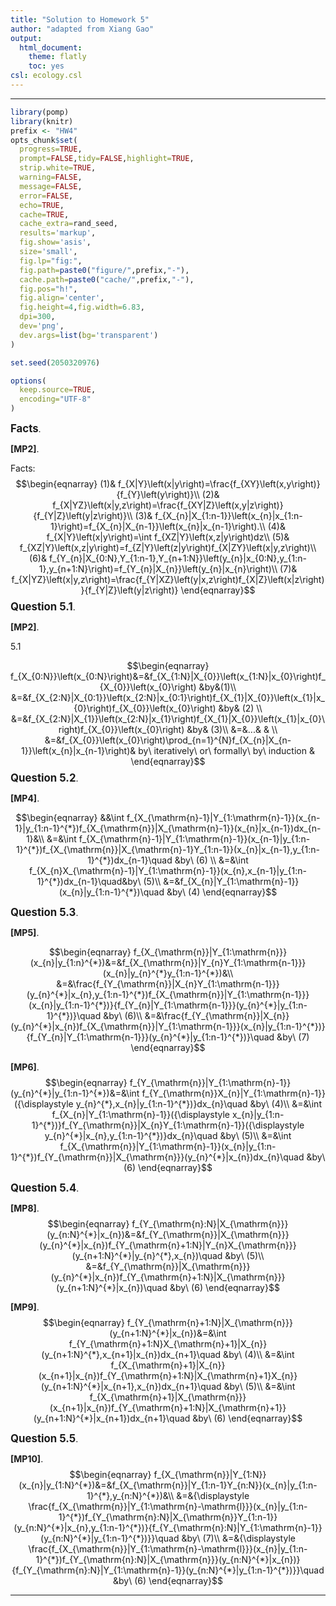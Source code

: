 ```yaml
---
title: "Solution to Homework 5"
author: "adapted from Xiang Gao"
output:
  html_document:
    theme: flatly
    toc: yes
csl: ecology.csl
---
```


\newcommand\prob{\mathbb{P}}
\newcommand\E{\mathbb{E}}
\newcommand\var{\mathrm{Var}}
\newcommand\cov{\mathrm{Cov}}


--------

```r
library(pomp)
library(knitr)
prefix <- "HW4"
opts_chunk$set(
  progress=TRUE,
  prompt=FALSE,tidy=FALSE,highlight=TRUE,
  strip.white=TRUE,
  warning=FALSE,
  message=FALSE,
  error=FALSE,
  echo=TRUE,
  cache=TRUE,
  cache_extra=rand_seed,
  results='markup',
  fig.show='asis',
  size='small',
  fig.lp="fig:",
  fig.path=paste0("figure/",prefix,"-"),
  cache.path=paste0("cache/",prefix,"-"),
  fig.pos="h!",
  fig.align='center',
  fig.height=4,fig.width=6.83,
  dpi=300,
  dev='png',
  dev.args=list(bg='transparent')
)

set.seed(2050320976)
```
```r
options(
  keep.source=TRUE,
  encoding="UTF-8"
)
```

**<big>Facts</big>**. 


**<normal>[MP2]</normal>**. 

Facts:
$$\begin{eqnarray}
(1)& f_{X|Y}\left(x|y\right)=\frac{f_{XY}\left(x,y\right)}{f_{Y}\left(y\right)}\\
(2)& f_{X|YZ}\left(x|y,z\right)=\frac{f_{XY|Z}\left(x,y|z\right)}{f_{Y|Z}\left(y|z\right)}\\
(3)& f_{X_{n}|X_{1:n-1}}\left(x_{n}|x_{1:n-1}\right)=f_{X_{n}|X_{n-1}}\left(x_{n}|x_{n-1}\right).\\
(4)& f_{X|Y}\left(x|y\right)=\int f_{XZ|Y}\left(x,z|y\right)dz\\
(5)& f_{XZ|Y}\left(x,z|y\right)=f_{Z|Y}\left(z|y\right)f_{X|ZY}\left(x|y,z\right)\\
(6)& f_{Y_{n}|X_{0:N},Y_{1:n-1},Y_{n+1:N}}\left(y_{n}|x_{0:N},y_{1:n-1},y_{n+1:N}\right)=f_{Y_{n}|X_{n}}\left(y_{n}|x_{n}\right)\\
(7)& f_{X|YZ}\left(x|y,z\right)=\frac{f_{Y|XZ}\left(y|x,z\right)f_{X|Z}\left(x|z\right)}{f_{Y|Z}\left(y|z\right)}
\end{eqnarray}$$
**<big>Question 5.1</big>**. 

**<normal>[MP2]</normal>**. 

5.1 

$$\begin{eqnarray}
f_{X_{0:N}}\left(x_{0:N}\right)&=&f_{X_{1:N}|X_{0}}\left(x_{1:N}|x_{0}\right)f_{X_{0}}\left(x_{0}\right)
&by&(1)\\
&=&f_{X_{2:N}|X_{0:1}}\left(x_{2:N}|x_{0:1}\right)f_{X_{1}|X_{0}}\left(x_{1}|x_{0}\right)f_{X_{0}}\left(x_{0}\right) &by& (2) \\
&=&f_{X_{2:N}|X_{1}}\left(x_{2:N}|x_{1}\right)f_{X_{1}|X_{0}}\left(x_{1}|x_{0}\right)f_{X_{0}}\left(x_{0}\right) &by& (3)\\
&=&...& & \\
&=&f_{X_{0}}\left(x_{0}\right)\prod_{n=1}^{N}f_{X_{n}|X_{n-1}}\left(x_{n}|x_{n-1}\right)& by\ iteratively\ or\ formally\ by\ induction &
\end{eqnarray}$$
**<big>Question 5.2</big>**. 

**<normal>[MP4]</normal>**. 

$$\begin{eqnarray}
&&\int f_{X_{\mathrm{n}-1}|Y_{1:\mathrm{n}-1}}(x_{n-1}|y_{1:n-1}^{*})f_{X_{\mathrm{n}}|X_{\mathrm{n}-1}}(x_{n}|x_{n-1})dx_{n-1}&\\
&=&\int f_{X_{\mathrm{n}-1}|Y_{1:\mathrm{n}-1}}(x_{n-1}|y_{1:n-1}^{*})f_{X_{\mathrm{n}}|X_{\mathrm{n}-1}Y_{1:n-1}}(x_{n}|x_{n-1},y_{1:n-1}^{*})dx_{n-1}\quad &by\ (6) \\
&=&\int f_{X_{n}X_{\mathrm{n}-1}|Y_{1:\mathrm{n}-1}}(x_{n},x_{n-1}|y_{1:n-1}^{*})dx_{n-1}\quad&by\ (5)\\
&=&f_{X_{n}|Y_{1:\mathrm{n}-1}}(x_{n}|y_{1:n-1}^{*})\quad &by\ (4)
\end{eqnarray}$$

**<big>Question 5.3</big>**. 

**<normal>[MP5]</normal>**. 

$$\begin{eqnarray}
f_{X_{\mathrm{n}}|Y_{1:\mathrm{n}}}(x_{n}|y_{1:n}^{*})&=&f_{X_{\mathrm{n}}|Y_{n}Y_{1:\mathrm{n-1}}}(x_{n}|y_{n}^{*}y_{1:n-1}^{*})&\\
&=&\frac{f_{Y_{\mathrm{n}}|X_{n}Y_{1:\mathrm{n-1}}}(y_{n}^{*}|x_{n},y_{1:n-1}^{*})f_{X_{\mathrm{n}}|Y_{1:\mathrm{n-1}}}(x_{n}|y_{1:n-1}^{*})}{f_{Y_{n}|Y_{1:\mathrm{n-1}}}(y_{n}^{*}|y_{1:n-1}^{*})}\quad &by\ (6)\\
&=&\frac{f_{Y_{\mathrm{n}}|X_{n}}(y_{n}^{*}|x_{n})f_{X_{\mathrm{n}}|Y_{1:\mathrm{n-1}}}(x_{n}|y_{1:n-1}^{*})}{f_{Y_{n}|Y_{1:\mathrm{n-1}}}(y_{n}^{*}|y_{1:n-1}^{*})}\quad &by\ (7)
\end{eqnarray}$$


**<normal>[MP6]</normal>**. 
$$\begin{eqnarray}
f_{Y_{\mathrm{n}}|Y_{1:\mathrm{n}-1}}(y_{n}^{*}|y_{1:n-1}^{*})&=&\int f_{Y_{\mathrm{n}}X_{n}|Y_{1:\mathrm{n}-1}}({\displaystyle y_{n}^{*},x_{n}|y_{1:n-1}^{*})}dx_{n}\quad &by\ (4)\\
&=&\int f_{X_{n}|Y_{1:\mathrm{n}-1}}({\displaystyle x_{n}|y_{1:n-1}^{*})}f_{Y_{\mathrm{n}}|X_{n}Y_{1:\mathrm{n}-1}}({\displaystyle y_{n}^{*}|x_{n},y_{1:n-1}^{*})}dx_{n}\quad &by\ (5)\\
&=&\int f_{X_{\mathrm{n}}|Y_{1:\mathrm{n}-1}}(x_{n}|y_{1:n-1}^{*})f_{Y_{\mathrm{n}}|X_{\mathrm{n}}}(y_{n}^{*}|x_{n})dx_{n}\quad &by\ (6)
\end{eqnarray}$$


**<big>Question 5.4</big>**. 

**<normal>[MP8]</normal>**.
$$\begin{eqnarray}
f_{Y_{\mathrm{n}:N}|X_{\mathrm{n}}}(y_{n:N}^{*}|x_{n})&=&f_{Y_{\mathrm{n}}|X_{\mathrm{n}}}(y_{n}^{*}|x_{n})f_{Y_{\mathrm{n}+1:N}|Y_{n}X_{\mathrm{n}}}(y_{n+1:N}^{*}|y_{n}^{*},x_{n})\quad &by\ (5)\\
&=&f_{Y_{\mathrm{n}}|X_{\mathrm{n}}}(y_{n}^{*}|x_{n})f_{Y_{\mathrm{n}+1:N}|X_{\mathrm{n}}}(y_{n+1:N}^{*}|x_{n})\quad &by\ (6)
\end{eqnarray}$$


**<normal>[MP9]</normal>**.
$$\begin{eqnarray}
f_{Y_{\mathrm{n}+1:N}|X_{\mathrm{n}}}(y_{n+1:N}^{*}|x_{n})&=&\int f_{Y_{\mathrm{n}+1:N}X_{\mathrm{n}+1}|X_{n}}(y_{n+1:N}^{*},x_{n+1}|x_{n})dx_{n+1}\quad &by\ (4)\\
&=&\int f_{X_{\mathrm{n}+1}|X_{n}}(x_{n+1}|x_{n})f_{Y_{\mathrm{n}+1:N}|X_{\mathrm{n}+1}X_{n}}(y_{n+1:N}^{*}|x_{n+1},x_{n})dx_{n+1}\quad &by\ (5)\\
&=&\int f_{X_{\mathrm{n}+1}|X_{\mathrm{n}}}(x_{n+1}|x_{n})f_{Y_{\mathrm{n}+1:N}|X_{\mathrm{n}+1}}(y_{n+1:N}^{*}|x_{n+1})dx_{n+1}\quad &by\ (6)
\end{eqnarray}$$



**<big>Question 5.5</big>**. 

**<normal>[MP10]</normal>**.
$$\begin{eqnarray}
f_{X_{\mathrm{n}}|Y_{1:N}}(x_{n}|y_{1:N}^{*})&=&f_{X_{\mathrm{n}}|Y_{1:n-1}Y_{n:N}}(x_{n}|y_{1:n-1}^{*},y_{n:N}^{*})&\\
&=&{\displaystyle \frac{f_{X_{\mathrm{n}}|Y_{1:\mathrm{n}-\mathrm{l}}}(x_{n}|y_{1:n-1}^{*})f_{Y_{\mathrm{n}:N}|X_{\mathrm{n}}Y_{1:n-1}}(y_{n:N}^{*}|x_{n},y_{1:n-1}^{*})}{f_{Y_{\mathrm{n}:N}|Y_{1:\mathrm{n}-1}}(y_{n:N}^{*}|y_{1:n-1}^{*})}}\quad &by\ (7)\\
&=&{\displaystyle \frac{f_{X_{\mathrm{n}}|Y_{1:\mathrm{n}-\mathrm{l}}}(x_{n}|y_{1:n-1}^{*})f_{Y_{\mathrm{n}:N}|X_{\mathrm{n}}}(y_{n:N}^{*}|x_{n})}{f_{Y_{\mathrm{n}:N}|Y_{1:\mathrm{n}-1}}(y_{n:N}^{*}|y_{1:n-1}^{*})}}\quad &by\ (6)
\end{eqnarray}$$


----------------------